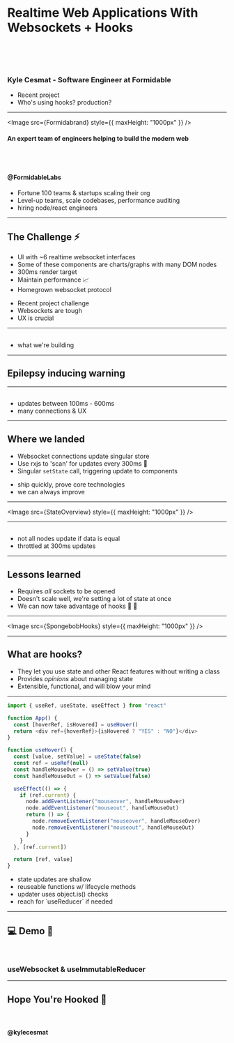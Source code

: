 

# Realtime Web Applications With Websockets + Hooks

<br />
<br />
<br />

### Kyle Cesmat - Software Engineer at Formidable

<Notes>
  <ul>
    <li>Recent project</li>
    <li>Who's using hooks? production?</li>
  </ul>
</Notes>

---

<Image src={Formidabrand} style={{ maxHeight: "1000px" }} />

#### An expert team of engineers helping to build the modern web

<br />
<br />

#### @FormidableLabs

<Notes>
  <ul>
    <li>Fortune 100 teams & startups scaling their org</li>
    <li>Level-up teams, scale codebases, performance auditing</li>
    <li>hiring node/react engineers</li>
  </ul>
</Notes>

---

## The Challenge ⚡️

- UI with ~6 realtime websocket interfaces
- Some of these components are charts/graphs with many DOM nodes
- 300ms render target
- Maintain performance 📈
- Homegrown websocket protocol

<Notes>
  <ul>
    <li>Recent project challenge</li>
    <li>Websockets are tough</li>
    <li>UX is crucial</li>
  </ul>
</Notes>

---

## <InterfaceDemo />

<Notes>
  <ul>
    <li>what we're building</li>
  </ul>
</Notes>

---


## Epilepsy inducing warning

---

## <InterfaceDemo isFlashing={true} isRandom={true}/>

<Notes>
  <ul>
    <li>updates between 100ms - 600ms</li>
    <li>many connections & UX</li>
  </ul>
</Notes>

---

## Where we landed

- Websocket connections update singular store
- Use rxjs to 'scan' for updates every 300ms 👾
- Singular `setState` call, triggering update to components

<Notes>
  <ul>
    <li>ship quickly, prove core technologies</li>
    <li>we can always improve</li>
  </ul>
</Notes>

---

<Image src={StateOverview} style={{ maxHeight: "1000px" }} />

---

## <InterfaceDemo isFlashing={true}/>

<Notes>
  <ul>
    <li>not all nodes update if data is equal</li>
    <li>throttled at 300ms updates</li>
  </ul>
</Notes>

---

## Lessons learned

- Requires _all_ sockets to be opened
- Doesn't scale well, we're setting a lot of state at once
- We can now take advantage of hooks 🎉 🎣

---


<Image src={SpongebobHooks} style={{ maxHeight: "1000px" }} />

---

## What are hooks?

- They let you use state and other React features without writing a class
- Provides _opinions_ about managing state
- Extensible, functional, and will blow your mind

---


```javascript
import { useRef, useState, useEffect } from "react"

function App() {
  const [hoverRef, isHovered] = useHover()
  return <div ref={hoverRef}>{isHovered ? "YES" : "NO"}</div>
}

function useHover() {
  const [value, setValue] = useState(false)
  const ref = useRef(null)
  const handleMouseOver = () => setValue(true)
  const handleMouseOut = () => setValue(false)

  useEffect(() => {
    if (ref.current) {
      node.addEventListener("mouseover", handleMouseOver)
      node.addEventListener("mouseout", handleMouseOut)
      return () => {
        node.removeEventListener("mouseover", handleMouseOver)
        node.removeEventListener("mouseout", handleMouseOut)
      }
    }
  }, [ref.current])

  return [ref, value]
}
```

<Notes>
  <ul>
    <li>state updates are shallow</li>
    <li>reuseable functions w/ lifecycle methods</li>
    <li>updater uses object.is() checks</li>
    <li>reach for `useReducer` if needed</li>
  </ul>
</Notes>

---

## 💻 Demo 👀

<br />

### useWebsocket & useImmutableReducer

---

## Hope You're Hooked 🎉

<br />

#### @kylecesmat
